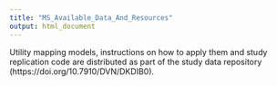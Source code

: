 ```yaml
---
title: "MS_Available_Data_And_Resources"
output: html_document
---
```


Utility mapping models, instructions on how to apply them and study replication code are distributed as part of the study data repository (https://doi.org/10.7910/DVN/DKDIB0).